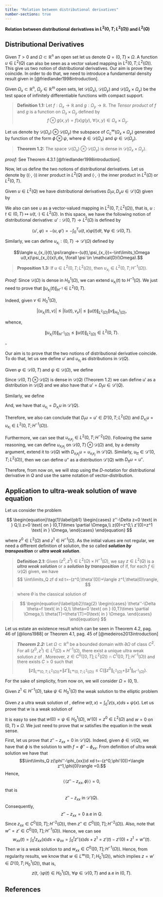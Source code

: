 ```yaml
---
title: "Relation between distributional derivatives"
number-sections: true
---
```

**Relation between distributional derivatives in $L^2(0,T;L^2(\Omega))$ and  $L^2(Q)$**


## Distributional Derivatives

Given $T>0$ and $\Omega\subset \mathbb{R}^n$ an open set let us denote $Q=(0,T)\times \Omega$. A function  $u\in L^2(Q)$ can also be seen as a vector valued mapping in $L^2(0,T;L^2(\Omega))$. This give us two notion of distributional derivatives. Our aim is prove they coincide. In order to do that, we need to introduce a fundamental density result given in [@friedlander1998introduction].

Given $\Omega_x\subset \mathbb{R}^n$, $\Omega_y\in \mathbb{R}^m$ open sets, let $\mathcal{D}(\Omega_x)$, $\mathcal{D}(\Omega_y)$ and $\mathcal{D}(\Omega_x\times \Omega_y)$ be the test space of infinitely differentiable functions with compact support. 

>**Definition 1.1:**  Let $f:\Omega_x\longrightarrow \mathbb{R}$ and $g:\Omega_y\longrightarrow \mathbb{R}$. The *Tensor product* of $f$ and $g$ is a function on $\Omega_x\times \Omega_y$ defined by 
	$$f\otimes g(x,y)=f(x)g(y),\ \forall (x,y)\in \Omega_x\times\Omega_y.$$


Let us denote by $\mathcal{D}(\Omega_x)\otimes \mathcal{D}(\Omega_y)$ the subspace of $C_c^\infty(\Omega_x\times\Omega_y)$ generated by function of the form $\phi\otimes \psi$, where $\phi \in \mathcal{D}(\Omega_x)$ and $\psi \in \mathcal{D}(\Omega_y)$.

>**Theorem 1.2:** The space  $\mathcal{D}(\Omega_x)\otimes \mathcal{D}(\Omega_y)$ is dense in $\mathcal{D}(\Omega_x\times \Omega_y)$.

*proof:* See Theorem 4.3.1  [@friedlander1998introduction].


Now, let us define the two notions of distributional derivatives. Let us denote by $((\cdot,\cdot))$ inner product in $L^2(Q)$  and  $(\cdot,\cdot)$ the inner product in  $L^2(\Omega)$ or $L^2(0,T)$.


 Given $u\in L^2(Q)$ we have  distributional derivatives $D_tu,D_xu\in \mathcal{D}'(Q)$ given by

<p>
\begin{split}
&\langle\!\langle D_tu, \phi \rangle\!\rangle =(\!(u,\phi_t)\!)=-\iint\limits_Q u(t,x)\phi_t(t,x)\,dx dt,\ \forall \phi \in \mathcal{D}(Q), \\
& \langle\!\langle D_{x_i}u, \phi\rangle\!\rangle= (\!(u,\phi_{x_i})\!)=-\iint\limits_Q u(t,x)\phi_{x_i}(t,x)\,dxdt\ \forall \phi \in \mathcal{D}(Q),\ \forall i=1,\ldots,n.
\end{split}
<p>

We also can see $u$ as a vector-valued mapping in $L^2(0,T;L^2(\Omega))$, that is, $u: t\in (0,T)\longmapsto u(t,\cdot) \in L^2(\Omega)$. In this space, we have the following notion of distributional derivative: $u':\mathcal{D}(0,T)\longrightarrow L^2(\Omega)$ is defined by

$$\langle u',\varphi \rangle=-(u,\varphi')=-\int_0^T u(t,x)\varphi(t)d t, \ \forall \varphi \in \mathcal{D}(0,T).$$

Similarly, we can define $u_{x_i}:(0,T)\longrightarrow \mathcal{D}'(\Omega)$ defined by

$$\langle u_{x_i}(t),\psi\rangle=-(u(t),\psi_{x_i})=-\int\limits_\Omega u(t,x)\psi_{x_i}(x)\,dx, \forall \psi \in \mathcal{D}(\Omega).$$


> **Proposition 1.3:** If $u\in L^2(0,T;L^2(\Omega))$, then $u_{x_i}\in L^2(0,T;H^{-1}(\Omega))$.

*Proof:* 	Since $\mathcal{D}(\Omega)$ is dense in $H_0^{1}(\Omega)$, we can extend $u_{x_i}(t)$ to $H^{-1}(\Omega)$. We just need to prove that $\|u_{x_i}(t)\|_{H^{-1}}\in L^2(0,T)$. 	

Indeed, given $v\in H_0^1(\Omega)$,
<p>
$$
\begin{equation}
\left|\langle u_{x_i}(t),v\rangle\right|\leq |(u(t),v_x)|\leq \|u(t)\|_{L^2(\Omega)} \|v\|_{H_0^1(\Omega)},
\end{equation}
$$
</p>

whence, 
<p>
$$
\|u_{x_i}(t)\|_{H^{-1}(\Omega)}\leq \|u(t)\|_{L^2(\Omega)}\in L^2(0,T).
$$
</p>
$\square$

Our aim is to prove that the two notions of distributional derivative coincide. To do that, let us see define $u'$ and $u_{x_i}$ as distributions in $\mathcal{D}(Q)$.

Given $\varphi\in \mathcal{D}(0,T)$ and $\psi\in \mathcal{D}(\Omega)$, we define 

<p>
\begin{equation}
	\langle\!\langle u',\varphi\otimes\psi\rangle\!\rangle :=(\langle u',\varphi\rangle,\psi)=-\int\limits_\Omega (u,\varphi')\psi\, dx=-\iint\limits_Q u(t,x)\varphi'(t)\psi(x)\,dxdt=\langle\!\langle D_tu,\varphi\otimes \psi\rangle\!\rangle.
\end{equation}
<p>

Since $\mathcal{D}(0,T)\otimes \mathcal{D}(\Omega)$ is dense in $\mathcal{D}(Q)$ (Theorem 1.2) we can define $u'$ as a distribution in $\mathcal{D}(Q)$ and we also have that $u'=D_tu\in \mathcal{D}'(Q)$.

Similarly, we define 

<p>
\begin{equation*}
	\langle\!\langle u_{x_i},\varphi\otimes\psi\rangle\!\rangle:=(\langle u_{x_i}(t),\psi\rangle,\varphi)=-\int_0^T  (u,\psi_{x_i})\varphi\, dx=-\iint\limits_Q u(t,x)\varphi(t)\psi_{x_i}(x)\, dxdt=\langle\!\langle D_xu,\varphi\otimes \psi\rangle\!\rangle.
\end{equation*}
</p>
And, we have that $u_{x_i}=D_{x_i}u$ in $\mathcal{D}'(Q)$.

Therefore, we also can conclude that $D_tu=u'\in D'(0,T;L^2(\Omega))$ and $D_{x_i}u=u_{x_i}\in L^2(0,T;H^{-1}(\Omega))$.

Furthermore, we can see that $u_{x_ix_j}\in L^2(0,T;H^{-2}(\Omega))$. Following the same reasoning, we can define $u_{x_ix_j}$ on $\mathcal{D}(0,T)\otimes \mathcal{D}(\Omega)$ and, by a density argument, extend it to $\mathcal{D}(Q)$ with $D_{x_ix_j}u=u_{x_ix_j}$ in $\mathcal{D}'(Q)$. Similarly,  $u_{tt}\in \mathcal{D}'(0,T;L^2(\Omega))$, then we can define $u''$ as a distribution $\mathcal{D}'(Q)$ with $D_{tt}u=u''$. 

Therefore, from now on, we will stop using the $D$-notation for distributional derivative in $Q$ and use the same notation of vector-distribution. 


## Application to ultra-weak solution of wave equation

Let us consider the problem

<p>
$$
\begin{equation}\tag{1}\label{pb1}
	\begin{cases}
		z''-\Delta z=0 \text{ in } Q,\\
		z=0 \text{ on } (0,T)\times \partial \Omega,\\
		z(0)=z^0,\ z'(0)=z^1 \text{ in } \Omega,
	\end{cases}
\end{equation}
$$
</p>
where $z^0\in L^2(\Omega)$ and $z^1\in H^{-1}(\Omega)$. As the initial values are not regular, we need a different definition of solution, the so called ***solution by transposition*** or ***ultra weak solution***. 

>**Definition 2.1: **	Given  $(z^0,z^1)\in L^2(\Omega)\times H^{-1}(\Omega)$, we say $z\in L^2(Q)$ is a  ***ultra weak solution*** or a ***solution by transposition*** of \eqref{pb1} if, for each $f\in \mathcal{D}(Q)$ given, we have
$$
\iint\limits_Q zf d xd t=-(z^0,\theta'(0))+\langle z^1,\theta(0)\rangle,
$$

>where $\theta$ is the classical  solution of 

><p>
$$
\begin{equation}\label{pb2}\tag{2}
	\begin{cases}
		\theta''-\Delta \theta=f \text{ in } Q,\\
		\theta=0 \text{ on } (0,T)\times \partial \Omega,\\
		\theta(T)=\theta'(T)=0\text{ in } \Omega.
	\end{cases}
\end{equation}
$$
</p>

Let us estate an existence result which can be seen in Theorem 4.2, pag. 46 of [@lions1988] or Theorem 4.1, pag. 45 of [@medeiros2013introduction]


>***Theorem 2.2:***
	Let $\Omega\subset \mathbb{R}^n$ be a bounded domain with $\partial \Omega$ of class $C^2$. For all $(z^0,z^1)\in L^2(\Omega)\times H^{-1}(\Omega)$, there exist a unique ultra weak solution $z$ of \eqref{pb1}. Moreover,  $z\in C^0([0,T];L^2(\Omega))\cap C^1([0,T];H^{-1}(\Omega))$ and there exists $C>0$ such that
$$
\|z\|_{L^\infty(0,T;L^2(\Omega))}+\|z'\|_{L^\infty(0,T;L^2(\Omega))} \leq C\left(\|z^0\|_{L^2(\Omega)}+\|z^1\|_{H^{-1}(\Omega)}\right).
$$

For the sake of simplicity, from now on, we will consider $\Omega=(0,1)$.

Given $z^1\in H^{-1}(\Omega)$, take $\psi\in H_0^1(\Omega)$ the weak solution to the elliptic problem
\begin{equation*}
	\begin{cases}
		\psi_{xx} = z^1 \text{ in } \Omega,\\
		\psi=0 \text{ in  } \partial \Omega.
	\end{cases}
\end{equation*}

Given $z$ a ultra weak solution of \eqref{pb1}, define $w(t,x)=\int_0^t z(s,x)d s+\psi(x)$. Let us prove that $w$ is a weak solution of 

\begin{equation}\label{pb3}\tag{3}
	\begin{cases}
		w''-w_{xx}=0 \text{ in } Q,\\
		w=0 \text{ on } (0,T)\times \partial \Omega,\\
		w(0)=\psi,\ w'(0)=z^0 \text{ in } \Omega.
	\end{cases}
\end{equation}

It is easy to see that $w(0)=\psi\in H_0^1(\Omega)$, $w'(0)=z^0\in L^2(\Omega)$ and 
$w=0$ on $(0,T)\times \Omega$. We just need to prove that $w$ satisfies the equation in the weak sense.

First, let us prove that 
$z''-z_{xx}=0 \text{ in } \mathcal{D}'(Q).$
Indeed, given $\phi\in \mathcal{D}(Q)$, we have that $\phi$ is the solution to \eqref{pb2} with $f=\phi''-\phi_{xx}$. From definition of ultra weak solution we have that
$$\iint\limits_Q z(\phi''-\phi_{xx})d xd t=-(z^0,\phi'(0))+\langle z^1,\phi(0)\rangle =0.$$
Hence, 
$$\langle\!\langle z''-z_{xx},\phi\rangle\!\rangle=0,$$
that is
$$z''-z_{xx} \text{ in } \mathcal{D}'(Q).$$
Consequently, 
$$z''-z_{xx}=0 \text{ a.e  in } Q.$$
Since $z_{xx}\in C^0([0,T];H^{-2}(\Omega))$, then $z''\in C^0([0,T];H^{-2}(\Omega))$. Also, note that $w''=z'\in C^0([0,T];H^{-1}(\Omega))$. Hence, we can see 
$$w_{xx}(t)=\int_0^tz_{xx}(s)d s+\psi_{xx}=\int_0^t z''(s)d s+z^1=z'(t)-z'(0)+z^1=w''(t).$$
Then $w$ is a weak solution to \eqref{pb3} and $w_{xx}\in C^0([0,T];H^{-1}(\Omega))$. Hence, from regularity results, we know that $w\in L^\infty(0,T;H_0^1(\Omega))$, which implies $z=w'\in D'(0,T;H_0^1(\Omega))$, that is, 
$$z(t,\cdot)\varphi(t) \in H_0^1(\Omega),\ \forall \varphi\in \mathcal{D}(0,T) \text{ and  a.e in } (0,T).$$


## References
&nbsp;


